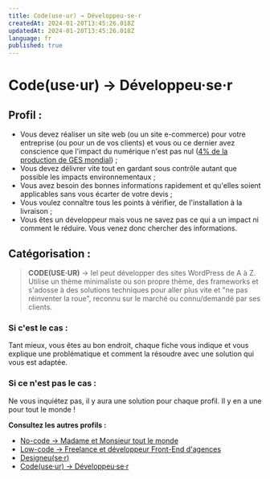 ```yaml
---
title: Code(use·ur) → Développeu·se·r
createdAt: 2024-01-20T13:45:26.018Z
updatedAt: 2024-01-20T13:45:26.018Z
language: fr
published: true
---
```


# Code(use·ur) → Développeu·se·r

## Profil :

- Vous devez réaliser un site web (ou un site e-commerce) pour votre entreprise (ou pour un de vos clients) et vous ou ce dernier avez conscience que l'impact du numérique n'est pas nul ([4% de la production de GES mondial](https://www.greenit.fr/etude-empreinte-environnementale-du-numerique-mondial/)) ;
- Vous devez délivrer vite tout en gardant sous contrôle autant que possible les impacts environnementaux ;
- Vous avez besoin des bonnes informations rapidement et qu'elles soient applicables sans vous écarter de votre devis ;
- Vous voulez connaître tous les points à vérifier, de l'installation à la livraison ;
- Vous êtes un développeur mais vous ne savez pas ce qui a un impact ni comment le réduire. Vous venez donc chercher des informations.

## Catégorisation :

> **CODE(USE·UR)** → Iel peut développer des sites WordPress de A à Z. Utilise un thème minimaliste ou son propre thème, des frameworks et s'adosse à des solutions techniques pour aller plus vite et "ne pas réinventer la roue", reconnu sur le marché ou connu/demandé par ses clients.

### Si c'est le cas :

Tant mieux, vous êtes au bon endroit, chaque fiche vous indique et vous explique une problématique et comment la résoudre avec une solution qui vous est adaptée.

### Si ce n'est pas le cas :

Ne vous inquiétez pas, il y aura une solution pour chaque profil. Il y en a une pour tout le monde !

**Consultez les autres profils :**

- [No-code → Madame et Monsieur tout le monde](./No-code%20%E2%86%92%20Madame%20et%20Monsieur%20tout%20le%20monde.md)
- [Low-code → Freelance et développeur Front-End d'agences](./Low-code%20%E2%86%92%20Freelance%20et%20d%C3%A9veloppeur%20Front-End%20d'agences.md)
- [Designeu(se·r)](<./Designeu(se%C2%B7r).md>)
- [Code(use·ur) → Développeu·se·r](<./Code(use%C2%B7ur)%20%E2%86%92%20D%C3%A9veloppeu%C2%B7se%C2%B7r.md>)
